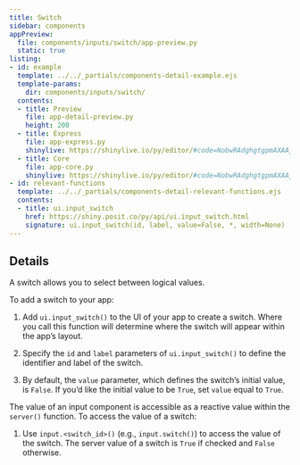 ```yaml
---
title: Switch
sidebar: components
appPreview:
  file: components/inputs/switch/app-preview.py
  static: true
listing:
- id: example
  template: ../../_partials/components-detail-example.ejs
  template-params:
    dir: components/inputs/switch/
  contents:
  - title: Preview
    file: app-detail-preview.py
    height: 200
  - title: Express
    file: app-express.py
    shinylive: https://shinylive.io/py/editor/#code=NobwRAdghgtgpmAXAAjFADugdOgnmAGlQGMB7CAFzkqVQDMAnUmZAZwAsBLCXZTmdKQYVkDagBM4DADoRGzNlx5Y4AD3RjWrPgKEju6AK4UihzrIsQzWA8YD6rAO6cKxdgAppYJy7deiXgDKzq7s-sgAYlAANqxwAJTIyADEyAA8aZayAAJiEJIMWGayknTIAG4xhnDu8YiySUliFIYMEHwQRhRYPqG1soSoFLjoCChgVKoUYAC+ALpAA
  - title: Core
    file: app-core.py
    shinylive: https://shinylive.io/py/editor/#code=NobwRAdghgtgpmAXAAjFADugdOgnmAGlQGMB7CAFzkqVQDMAnUmZAZwAsBLCXZTmdKQYVkAV05EG1ACZwGRAIKYAOhFUZ0AfXHIAvGM44oAczia6AG3HSAFKuQODWbulEVNrAO6cKxdnbAvHz9lQmRQgGVvX3ZQogAxKAtWOABKImQAYmQAHhz7R3EsUjdXd3EAgDck0ThQ9NVU1WaIWTo2OUq5Gxc3IhKKMqIU1lZOclTEAocAASlWuSxxaeQ25GqrOBtJlcdkKQpRBgg+CDKsIJjtlvVMPWQldBsNbQkOhi6GJogwsApcdAIFB-OAADwoYAAvgBdIA
- id: relevant-functions
  template: ../../_partials/components-detail-relevant-functions.ejs
  contents:
  - title: ui.input_switch
    href: https://shiny.posit.co/py/api/ui.input_switch.html
    signature: ui.input_switch(id, label, value=False, *, width=None)
---
```


:::{#example}
:::

:::{#relevant-functions}
:::

## Details

A switch allows you to select between logical values.

To add a switch to your app:

  1. Add `ui.input_switch()` to the UI of your app to create a switch. Where you call this function will determine where the switch will appear within the app's layout.

  2. Specify the `id` and `label` parameters of `ui.input_switch()` to define the identifier and label of the switch.

  3. By default, the `value` parameter, which defines the switch's initial value, is `False`. If you'd like the initial value to be `True`, set `value` equal to `True`.

The value of an input component is accessible as a reactive value within the `server()` function. To access the value of a switch:

  1. Use `input.<switch_id>()` (e.g., `input.switch()`) to access the value of the switch. The server value of a switch is `True` if checked and `False` otherwise.
